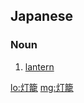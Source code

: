{{also|灯篭|灯笼|燈籠}}
==Japanese==
{{ja-kanjitab|とう|ろう|yomi=o}}

===Noun===
{{ja-noun|とうろう}}

# [[lantern]]

[[lo:灯籠]]
[[mg:灯籠]]